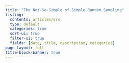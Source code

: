 ```yaml
---
title: "The Not-So-Simple of Simple Random Sampling"
listing:
  contents: articles/srs
  type: default
  categories: true
  sort-ui: true
  filter-ui: true
  fields: [date, title, description, categories]
page-layout: full
title-block-banner: true
---
```

